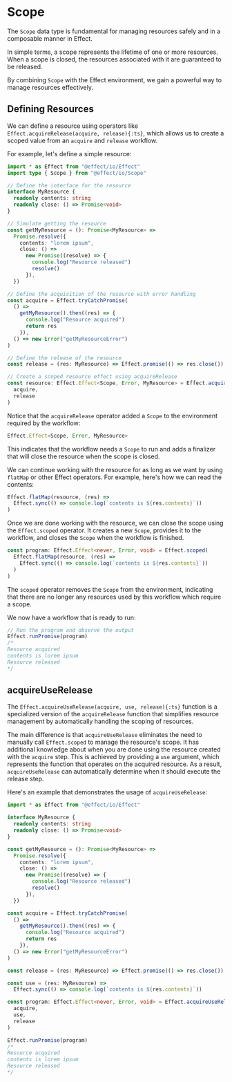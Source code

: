 # Scope

The `Scope` data type is fundamental for managing resources safely and in a composable manner in Effect.

In simple terms, a scope represents the lifetime of one or more resources. When a scope is closed, the resources associated with it are guaranteed to be released.

By combining `Scope` with the Effect environment, we gain a powerful way to manage resources effectively.

## Defining Resources

We can define a resource using operators like `Effect.acquireRelease(acquire, release){:ts}`, which allows us to create a scoped value from an `acquire` and `release` workflow.

For example, let's define a simple resource:

```ts
import * as Effect from "@effect/io/Effect"
import type { Scope } from "@effect/io/Scope"

// Define the interface for the resource
interface MyResource {
  readonly contents: string
  readonly close: () => Promise<void>
}

// Simulate getting the resource
const getMyResource = (): Promise<MyResource> =>
  Promise.resolve({
    contents: "lorem ipsum",
    close: () =>
      new Promise((resolve) => {
        console.log("Resource released")
        resolve()
      }),
  })

// Define the acquisition of the resource with error handling
const acquire = Effect.tryCatchPromise(
  () =>
    getMyResource().then((res) => {
      console.log("Resource acquired")
      return res
    }),
  () => new Error("getMyResourceError")
)

// Define the release of the resource
const release = (res: MyResource) => Effect.promise(() => res.close())

// Create a scoped resource effect using acquireRelease
const resource: Effect.Effect<Scope, Error, MyResource> = Effect.acquireRelease(
  acquire,
  release
)
```

Notice that the `acquireRelease` operator added a `Scope` to the environment required by the workflow:

```ts /Scope/
Effect.Effect<Scope, Error, MyResource>
```

This indicates that the workflow needs a `Scope` to run and adds a finalizer that will close the resource when the scope is closed.

We can continue working with the resource for as long as we want by using `flatMap` or other Effect operators. For example, here's how we can read the contents:

```ts
Effect.flatMap(resource, (res) =>
  Effect.sync(() => console.log(`contents is ${res.contents}`))
)
```

Once we are done working with the resource, we can close the scope using the `Effect.scoped` operator. It creates a new `Scope`, provides it to the workflow, and closes the `Scope` when the workflow is finished.

```ts
const program: Effect.Effect<never, Error, void> = Effect.scoped(
  Effect.flatMap(resource, (res) =>
    Effect.sync(() => console.log(`contents is ${res.contents}`))
  )
)
```

The `scoped` operator removes the `Scope` from the environment, indicating that there are no longer any resources used by this workflow which require a scope.

We now have a workflow that is ready to run:

```ts
// Run the program and observe the output
Effect.runPromise(program)
/*
Resource acquired
contents is lorem ipsum
Resource released
*/
```

## acquireUseRelease

The `Effect.acquireUseRelease(acquire, use, release){:ts}` function is a specialized version of the `acquireRelease` function that simplifies resource management by automatically handling the scoping of resources.

The main difference is that `acquireUseRelease` eliminates the need to manually call `Effect.scoped` to manage the resource's scope. It has additional knowledge about when you are done using the resource created with the `acquire` step. This is achieved by providing a `use` argument, which represents the function that operates on the acquired resource. As a result, `acquireUseRelease` can automatically determine when it should execute the release step.

Here's an example that demonstrates the usage of `acquireUseRelease`:

```ts {29-36}
import * as Effect from "@effect/io/Effect"

interface MyResource {
  readonly contents: string
  readonly close: () => Promise<void>
}

const getMyResource = (): Promise<MyResource> =>
  Promise.resolve({
    contents: "lorem ipsum",
    close: () =>
      new Promise((resolve) => {
        console.log("Resource released")
        resolve()
      }),
  })

const acquire = Effect.tryCatchPromise(
  () =>
    getMyResource().then((res) => {
      console.log("Resource acquired")
      return res
    }),
  () => new Error("getMyResourceError")
)

const release = (res: MyResource) => Effect.promise(() => res.close())

const use = (res: MyResource) =>
  Effect.sync(() => console.log(`contents is ${res.contents}`))

const program: Effect.Effect<never, Error, void> = Effect.acquireUseRelease(
  acquire,
  use,
  release
)

Effect.runPromise(program)
/*
Resource acquired
contents is lorem ipsum
Resource released
*/
```
